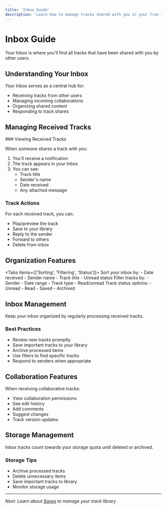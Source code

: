 ```yaml
---
title: 'Inbox Guide'
description: 'Learn how to manage tracks shared with you in your Trax inbox'
---
```



# Inbox Guide

<Callout type="info">
  Your Inbox is where you'll find all tracks that have been shared with you by other users.
</Callout>

## Understanding Your Inbox

Your Inbox serves as a central hub for:
- Receiving tracks from other users
- Managing incoming collaborations
- Organizing shared content
- Responding to track shares

## Managing Received Tracks

<Steps>
### Viewing Received Tracks

When someone shares a track with you:
1. You'll receive a notification
2. The track appears in your Inbox
3. You can see:
   - Track title
   - Sender's name
   - Date received
   - Any attached message

### Track Actions

For each received track, you can:
- Play/preview the track
- Save to your library
- Reply to the sender
- Forward to others
- Delete from inbox
</Steps>

## Organization Features

<Tabs items={['Sorting', 'Filtering', 'Status']}>
  <Tab>
    Sort your inbox by:
    - Date received
    - Sender name
    - Track title
    - Unread status
  </Tab>
  <Tab>
    Filter tracks by:
    - Sender
    - Date range
    - Track type
    - Read/unread
  </Tab>
  <Tab>
    Track status options:
    - Unread
    - Read
    - Saved
    - Archived
  </Tab>
</Tabs>

## Inbox Management

<Callout type="tip">
  Keep your inbox organized by regularly processing received tracks.
</Callout>

### Best Practices

- Review new tracks promptly
- Save important tracks to your library
- Archive processed items
- Use filters to find specific tracks
- Respond to senders when appropriate

## Collaboration Features

When receiving collaborative tracks:
- View collaboration permissions
- See edit history
- Add comments
- Suggest changes
- Track version updates

## Storage Management

<Callout type="warning">
  Inbox tracks count towards your storage quota until deleted or archived.
</Callout>

### Storage Tips

- Archive processed tracks
- Delete unnecessary items
- Save important tracks to library
- Monitor storage usage

---

*Next: Learn about [Saves](saves-guide) to manage your track library* 